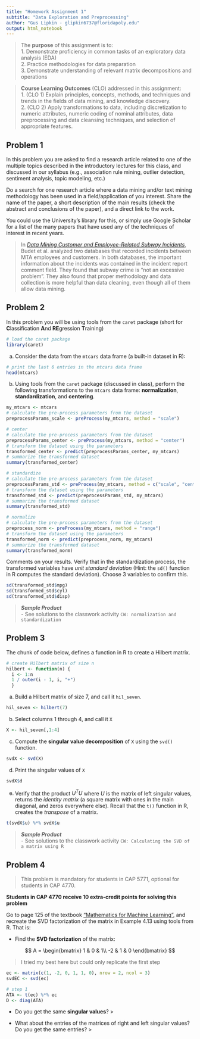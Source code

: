 ```yaml
---
title: "Homework Assignment 1"
subtitle: "Data Exploration and Preprocessing"
author: "Gus Lipkin - glipkin6737@floridapoly.edu"
output: html_notebook
---
```



> The **purpose** of this assignment is to:\
1.	Demonstrate proficiency in common tasks of an exploratory data analysis (EDA) \
2.	Practice methodologies for data preparation \
3.	Demonstrate understanding of relevant matrix decompositions and operations \

> **Course Learning Outcomes** (CLO) addressed in this assignment: \
1.	(CLO 1) Explain principles, concepts, methods, and techniques and trends in the fields of data mining, and knowledge discovery. \
2.	(CLO 2) Apply transformations to data, including discretization to numeric attributes, numeric coding of nominal attributes, data preprocessing and data cleansing techniques, and selection of appropriate features. \



## Problem 1

In this problem you are asked to find a research article related to one of the multiple topics described in the introductory lectures for this class, and discussed in our syllabus (e.g., association rule mining, outlier detection, sentiment analysis, topic modeling, etc.)

Do a search for one research article where a data mining and/or text mining methodology has been used in a field/application of you interest. Share the name of the paper, a short description of the main results (check the abstract and conclusions of the paper), and a direct link to the work.

You could use the University's library for this, or simply use Google Scholar for a list of the many papers that have used any of the techniques of interest in recent years.

> In [*Data Mining Customer and Employee-Related Subway Incidents*](http://csis.pace.edu/~ctappert/srd2009/d1.pdf), Budet et al. analyzed two databases that recorded incidents between MTA employees and customers. In both databases, the important information about the incidents was contained in the incident report comment field. They found that subway crime is "not an excessive problem". They also found that proper methodology and data collection is more helpful than data cleaning, even though all of them allow data mining.



## Problem 2

In this problem you will be using tools from the `caret` package (short for **C**lassification **A**nd **RE**gression **T**raining)

```r
# load the caret package
library(caret)
```

(a) Consider the data from the `mtcars` data frame (a built-in dataset in R): 

```r
# print the last 6 entries in the mtcars data frame
head(mtcars)
```


(b) Using tools from the `caret` package (discussed in class), perform the following transformations to the `mtcars` data frame: **normalization**, **standardization**, and **centering**.
```r
my_mtcars <- mtcars
# calculate the pre-process parameters from the dataset
preprocessParams_scale <- preProcess(my_mtcars, method = "scale")

# center
# calculate the pre-process parameters from the dataset
preprocessParams_center <- preProcess(my_mtcars, method = "center")
# transform the dataset using the parameters
transformed_center <- predict(preprocessParams_center, my_mtcars)
# summarize the transformed dataset
summary(transformed_center)

# standardize
# calculate the pre-process parameters from the dataset
preprocessParams_std <- preProcess(my_mtcars, method = c("scale", "center"))
# transform the dataset using the parameters
transformed_std <- predict(preprocessParams_std, my_mtcars)
# summarize the transformed dataset
summary(transformed_std)

# normalize
# calculate the pre-process parameters from the dataset
preprocess_norm <- preProcess(my_mtcars, method = "range")
# transform the dataset using the parameters
transformed_norm <- predict(preprocess_norm, my_mtcars)
# summarize the transformed dataset
summary(transformed_norm)
```


Comments on your results. Verify that in the standardization process, the transformed variables have _unit standard deviation_ (Hint: the `sd()` function in R computes the standard deviation). Choose 3 variables to confirm this. 
```r
sd(transformed_std$mpg)
sd(transformed_std$cyl)
sd(transformed_std$disp)
```



> _**Sample Product**_ \
- See solutions to the classwork activity `CW: normalization and standardization`

## Problem 3

The chunk of code below, defines a function in R to create a Hilbert matrix. 

```r
# create Hilbert matrix of size n 
hilbert <- function(n) { 
  i <- 1:n
  1 / outer(i - 1, i, "+") 
  }
```


(a) Build a Hilbert matrix of size 7, and call it `hil_seven`. 
```r
hil_seven <- hilbert(7)
```


(b) Select columns 1 through 4, and call it `X`
```r
X <- hil_seven[,1:4]
```


(c) Compute the **singular value decomposition** of `X` using the `svd()` function.
```r
svdX <- svd(X)
```


(d) Print the singular values of `X`
```r
svdX$d
```


(e) Verify that the product $U^T U$ where $U$ is the matrix of left singular values, returns the _identity matrix_ (a square matrix with ones in the main diagonal, and zeros everywhere else). Recall that the `t()` function in R, creates the _transpose_ of a matrix.
```r
t(svdX$u) %*% svdX$u
```



> _**Sample Product**_ \
- See solutions to the classwork activity `CW: Calculating the SVD of a matrix using R`


## Problem 4 

> This problem is mandatory for students in CAP 5771, optional for students in CAP 4770.


**Students in CAP 4770 receive 10 extra-credit points for solving this problem**


Go to page 125 of the textbook ["Mathematics for Machine Learning"](https://mml-book.github.io/book/mml-book.pdf), and recreate the SVD factorization of the matrix in Example 4.13 using tools from R. That is: 

- Find the **SVD factorization** of the matrix: 

$$
A = \begin{bmatrix}
1 & 0 & 1\\
-2 & 1 & 0
\end{bmatrix}
$$

> I tried my best here but could only replicate the first step

```r
ec <- matrix(c(1, -2, 0, 1, 1, 0), nrow = 2, ncol = 3)
svdEC <- svd(ec)

# step 1
ATA <- t(ec) %*% ec
D <- diag(ATA)


```


- Do you get the same **singular values**? 
> 

- What about the entries of the matrices of right and left singular values? Do you get the same entries?
> 



